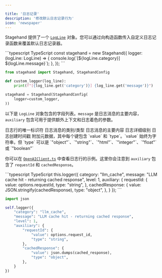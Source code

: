 ```yaml
---

title: '日志记录'
description: '修改默认日志记录行为'
icon: 'newspaper'
---
```


Stagehand 提供了一个 [`LogLine`](https://github.com/browserbase/stagehand/blob/9605836ee6b8207ed7dc9146e12ced1c78630d59/types/log.ts#L1-L13) 对象。您可以通过向构造函数传入自定义日志记录函数来覆盖默认日志记录器。

<CodeGroup>
```typescript TypeScript
const stagehand = new Stagehand({
	logger: (logLine: LogLine) => {
		console.log(`[${logLine.category}] ${logLine.message}`);
	},
});
```

```python Python
from stagehand import Stagehand, StagehandConfig

def custom_logger(log_line):
    print(f"[{log_line.get('category')}] {log_line.get('message')}")

stagehand = Stagehand(StagehandConfig(
    logger=custom_logger,
))
```
</CodeGroup>

以下是 `LogLine` 对象包含的字段列表。`message` 是日志消息的主要内容，`auxiliary` 包含可用于提供额外上下文和日志着色的参数。

<ParamField path="id" type="string" optional>
  日志行的唯一标识符
</ParamField>

<ParamField path="category" type="string" optional>
  日志消息的类别/类型
</ParamField>

<ParamField path="message" type="string" required>
  日志消息的主要内容
</ParamField>

<ParamField path="level" type="0 | 1 | 2" optional>
  日志详细级别
</ParamField>

<ParamField path="timestamp" type="string" optional>
  日志创建时间戳
</ParamField>

<ParamField path="auxiliary" type="object" optional>
  附加元数据，其中每个键包含 `value` 和 `type`。`value` 始终为字符串，但 `type` 可以是 `"object"`、`"string"`、`"html"`、`"integer"`、`"float"` 或 `"boolean"`
</ParamField>

你可以在 [`OpenAIClient.ts`](https://github.com/browserbase/stagehand/blob/9605836ee6b8207ed7dc9146e12ced1c78630d59/lib/llm/OpenAIClient.ts#L79-L93) 中查看日志行的示例。这里你会注意到 `auxiliary` 包含了 `requestId` 和 `cachedResponse`。

<CodeGroup>
```typescript TypeScript
this.logger({
	category: "llm_cache",
	message: "LLM cache hit - returning cached response",
	level: 1,
	auxiliary: {
		requestId: {
			value: options.requestId,
			type: "string",
		},
		cachedResponse: {
			value: JSON.stringify(cachedResponse),
			type: "object",
		},
	}
});
```

```python Python
import json

self.logger({
    "category": "llm_cache",
    "message": "LLM cache hit - returning cached response",
    "level": 1,
    "auxiliary": {
        "requestId": {
            "value": options.request_id,
            "type": "string",
        },
        "cachedResponse": {
            "value": json.dumps(cached_response),
            "type": "object",
        },
    }
})
```
</CodeGroup>